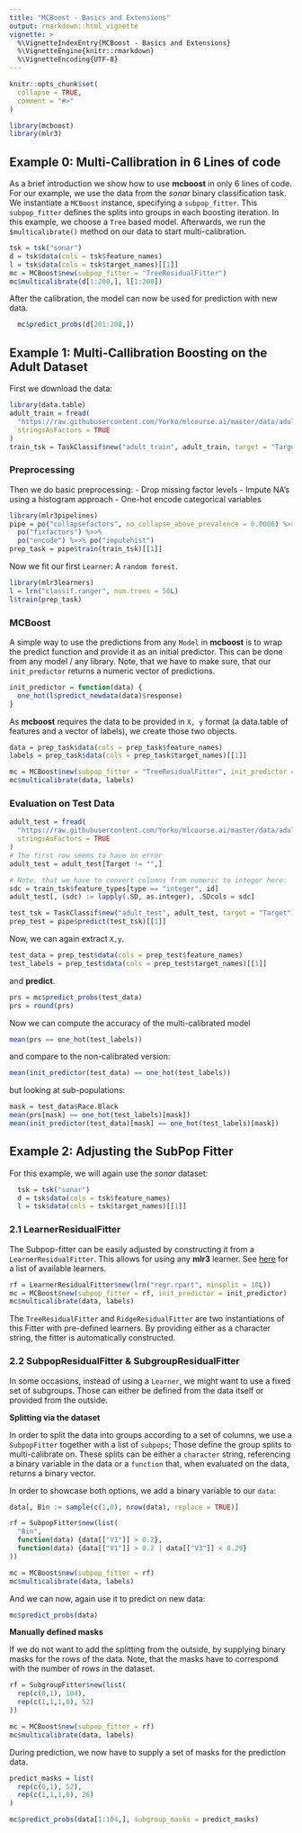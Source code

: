 ```yaml
---
title: "MCBoost - Basics and Extensions"
output: rmarkdown::html_vignette
vignette: >
  %\VignetteIndexEntry{MCBoost - Basics and Extensions}
  %\VignetteEngine{knitr::rmarkdown}
  %\VignetteEncoding{UTF-8}
---
```


```r
knitr::opts_chunk$set(
  collapse = TRUE,
  comment = "#>"
)
```

```r
library(mcboost)
library(mlr3)
```


## Example 0: Multi-Callibration in 6 Lines of code

As a brief introduction we show how to use **mcboost** in only 6 lines of code.
For our example, we use the data from the *sonar* binary classification task.
We instantiate a `MCBoost` instance, specifying a `subpop_fitter`.
This `subpop_fitter` defines the splits into groups in each boosting iteration.
In this example, we choose a `Tree` based model.
Afterwards, we run the `$multicalibrate()` method on our  data to start multi-calibration.

```r
tsk = tsk("sonar")
d = tsk$data(cols = tsk$feature_names)
l = tsk$data(cols = tsk$target_names)[[1]]
mc = MCBoost$new(subpop_fitter = "TreeResidualFitter")
mc$multicalibrate(d[1:200,], l[1:200])
```

After the calibration, the model can now be used for prediction with new data.

```r
  mc$predict_probs(d[201:208,])
```

## Example 1: Multi-Callibration Boosting on the Adult Dataset

First we download the data:

```r
library(data.table)
adult_train = fread(
  "https://raw.githubusercontent.com/Yorko/mlcourse.ai/master/data/adult_train.csv",
  stringsAsFactors = TRUE
)
train_tsk = TaskClassif$new("adult_train", adult_train, target = "Target")
```

### Preprocessing

Then we do basic preprocessing:
- Drop missing factor levels
- Impute NA's using a histogram approach
- One-hot encode categorical variables

```r
library(mlr3pipelines)
pipe = po("collapsefactors", no_collapse_above_prevalence = 0.0006) %>>%
  po("fixfactors") %>>%
  po("encode") %>>% po("imputehist")
prep_task = pipe$train(train_tsk)[[1]]
```

Now we fit our first `Learner`: A `random forest`.

```r
library(mlr3learners)
l = lrn("classif.ranger", num.trees = 50L)
l$train(prep_task)
```

### MCBoost
A simple way to use the predictions from any `Model` in **mcboost** is to wrap the predict
function and provide it as an initial predictor. This can be done from any model / any library.
Note, that we have to make sure, that our `init_predictor` returns a numeric vector of predictions.

```r
init_predictor = function(data) {
  one_hot(l$predict_newdata(data)$response)
}
```

As **mcboost** requires the data to be provided in `X, y` format (a data.table of features and a
vector of labels), we create those two objects.

```r
data = prep_task$data(cols = prep_task$feature_names)
labels = prep_task$data(cols = prep_task$target_names)[[1]]
```

```r
mc = MCBoost$new(subpop_fitter = "TreeResidualFitter", init_predictor = init_predictor)
mc$multicalibrate(data, labels)
```

### Evaluation on Test Data

```r
adult_test = fread(
  "https://raw.githubusercontent.com/Yorko/mlcourse.ai/master/data/adult_test.csv",
  stringsAsFactors = TRUE
)
# The first row seems to have an error
adult_test = adult_test[Target != "",]

# Note, that we have to convert columns from numeric to integer here:
sdc = train_tsk$feature_types[type == "integer", id]
adult_test[, (sdc) := lapply(.SD, as.integer), .SDcols = sdc]

test_tsk = TaskClassif$new("adult_test", adult_test, target = "Target")
prep_test = pipe$predict(test_tsk)[[1]]
```

Now, we can again extract `X,y`.

```r
test_data = prep_test$data(cols = prep_test$feature_names)
test_labels = prep_test$data(cols = prep_test$target_names)[[1]]
```
and **predict**.

```r
prs = mc$predict_probs(test_data)
prs = round(prs)
```

Now we can compute the accuracy of the multi-calibrated model

```r
mean(prs == one_hot(test_labels))
```

and compare to the non-calibrated version:

```r
mean(init_predictor(test_data) == one_hot(test_labels))
```

but looking at sub-populations:

```r
mask = test_data$Race.Black
mean(prs[mask] == one_hot(test_labels)[mask])
mean(init_predictor(test_data)[mask] == one_hot(test_labels)[mask])
```

## Example 2: Adjusting the SubPop Fitter

For this example, we will again use the *sonar* dataset:

```r
  tsk = tsk("sonar")
  d = tsk$data(cols = tsk$feature_names)
  l = tsk$data(cols = tsk$target_names)[[1]]
```

### 2.1 LearnerResidualFitter

The Subpop-fitter can be easily adjusted by constructing it from a `LearnerResidualFitter`.
This allows for using any **mlr3** learner.
See [here](https://mlr3extralearners.mlr-org.com/articles/learners/list_learners.html) for a list of available learners.


```r
rf = LearnerResidualFitter$new(lrn("regr.rpart", minsplit = 10L))
mc = MCBoost$new(subpop_fitter = rf, init_predictor = init_predictor)
mc$multicalibrate(data, labels)
```

The `TreeResidualFitter` and `RidgeResidualFitter` are two instantiations of this Fitter with pre-defined learners. By providing either as a character string, the fitter is automatically constructed.


### 2.2 SubpopResidualFitter & SubgroupResidualFitter

In some occasions, instead of using a `Learner`, we might want to use a fixed set of subgroups.
Those can either be defined from the data itself or provided from the outside.

**Splitting via the dataset**

In order to split the data into groups according to a set of columns, we use a `SubpopFitter`
together with a list of `subpops`; Those define the group splits to multi-calibrate on.
These splits can be either a `character` string, referencing a binary variable in the data
or a `function` that, when evaluated on the data, returns a binary vector.


In order to showcase both options, we add a binary variable to our `data`:

```r
data[, Bin := sample(c(1,0), nrow(data), replace = TRUE)]
```

```r
rf = SubpopFitter$new(list(
  "Bin",
  function(data) {data[["V1"]] > 0.2},
  function(data) {data[["V1"]] > 0.2 | data[["V3"]] < 0.29}
))
```

```r
mc = MCBoost$new(subpop_fitter = rf)
mc$multicalibrate(data, labels)
```

And we can now, again use it to predict on new data:

```r
mc$predict_probs(data)
```

**Manually defined masks**

If we do not want to add the splitting from the outside, by supplying binary masks for the
rows of the data.
Note, that the masks have to correspond with the number of rows in the dataset.

```r
rf = SubgroupFitter$new(list(
  rep(c(0,1), 104),
  rep(c(1,1,1,0), 52)
))
```

```r
mc = MCBoost$new(subpop_fitter = rf)
mc$multicalibrate(data, labels)
```

During prediction, we now have to supply a set of masks for the prediction data.

```r
predict_masks = list(
  rep(c(0,1), 52),
  rep(c(1,1,1,0), 26)
)
```

```r
mc$predict_probs(data[1:104,], subgroup_masks = predict_masks)
```
